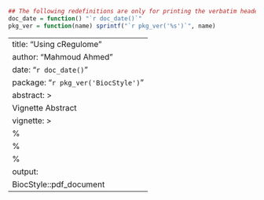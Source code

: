 
```r
## The following redefinitions are only for printing the verbatim header below  
doc_date = function() "`r doc_date()`"  
pkg_ver = function(name) sprintf("`r pkg_ver('%s')`", name)  
```

---
title: "Using cRegulome"
author: "Mahmoud Ahmed"
date: "`r doc_date()`"
package: "`r pkg_ver('BiocStyle')`"
abstract: >
    Vignette Abstract
vignette: >
    %\VignetteIndexEntry{Using cRegulome}
    %\VignetteEngine{knitr::rmarkdown}
    %\VignetteEncoding{UTF-8}
output: 
    BiocStyle::pdf_document
---
